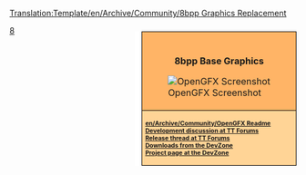 <noinclude>[[Translation:Template/en/Archive/Community/8bpp Graphics Replacement]]</noinclude><noinclude></noinclude>
<div style="float:right; padding-left:12px; background:#ffffff;margin-top:10px;">
<div style="border:1px solid #000000; background:#ffb466; padding:5px; -moz-border-radius-topleft:5px; -moz-border-radius-topright:5px; font-size: 12pt;">
<div style="text-align:center; margin-bottom:1em"><strong style="font-size:1em">{{PAGENAME}}<br />8bpp Base Graphics</strong></div>
[[File:en/Archive/Community/OpenGFX Screenshot.png|center|OpenGFX Screenshot]]
</div>
<div style="border:1px solid black; border-top-width: 0px; background:#ffd496; padding:5px; -moz-border-radius-bottomleft:5px; -moz-border-radius-bottomright:8px; font-size: 8pt; font-weight:bold">
[[en/Archive/Community/OpenGFX Readme]]<br />

[http://www.tt-forums.net/viewtopic.php?t=38122 Development discussion at TT Forums]<br/>
[http://www.tt-forums.net/viewtopic.php?t=40162 Release thread at TT Forums]<br/>
[http://bundles.openttdcoop.org/opengfx/releases Downloads from the DevZone]<br>
[http://dev.openttdcoop.org/projects/OpenGFX/ Project page at the DevZone]<br/>
</div>
</div><includeonly>[[Category:en/Archive/Community/8bpp Graphics Replacement|{{PAGENAME}}]]</includeonly><noinclude>

[[Category:en/Manual/Base Set/Navigation|8]]
</noinclude>